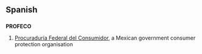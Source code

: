 ==Spanish==
==={{acronym}}===
'''PROFECO'''

# [[Procuraduría Federal del Consumidor]], a Mexican government consumer protection organisation